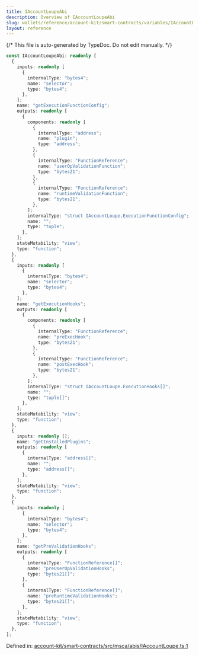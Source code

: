 ```yaml
---
title: IAccountLoupeAbi
description: Overview of IAccountLoupeAbi
slug: wallets/reference/account-kit/smart-contracts/variables/IAccountLoupeAbi
layout: reference
---
```


{/* This file is auto-generated by TypeDoc. Do not edit manually. */}

```ts
const IAccountLoupeAbi: readonly [
  {
    inputs: readonly [
      {
        internalType: "bytes4";
        name: "selector";
        type: "bytes4";
      },
    ];
    name: "getExecutionFunctionConfig";
    outputs: readonly [
      {
        components: readonly [
          {
            internalType: "address";
            name: "plugin";
            type: "address";
          },
          {
            internalType: "FunctionReference";
            name: "userOpValidationFunction";
            type: "bytes21";
          },
          {
            internalType: "FunctionReference";
            name: "runtimeValidationFunction";
            type: "bytes21";
          },
        ];
        internalType: "struct IAccountLoupe.ExecutionFunctionConfig";
        name: "";
        type: "tuple";
      },
    ];
    stateMutability: "view";
    type: "function";
  },
  {
    inputs: readonly [
      {
        internalType: "bytes4";
        name: "selector";
        type: "bytes4";
      },
    ];
    name: "getExecutionHooks";
    outputs: readonly [
      {
        components: readonly [
          {
            internalType: "FunctionReference";
            name: "preExecHook";
            type: "bytes21";
          },
          {
            internalType: "FunctionReference";
            name: "postExecHook";
            type: "bytes21";
          },
        ];
        internalType: "struct IAccountLoupe.ExecutionHooks[]";
        name: "";
        type: "tuple[]";
      },
    ];
    stateMutability: "view";
    type: "function";
  },
  {
    inputs: readonly [];
    name: "getInstalledPlugins";
    outputs: readonly [
      {
        internalType: "address[]";
        name: "";
        type: "address[]";
      },
    ];
    stateMutability: "view";
    type: "function";
  },
  {
    inputs: readonly [
      {
        internalType: "bytes4";
        name: "selector";
        type: "bytes4";
      },
    ];
    name: "getPreValidationHooks";
    outputs: readonly [
      {
        internalType: "FunctionReference[]";
        name: "preUserOpValidationHooks";
        type: "bytes21[]";
      },
      {
        internalType: "FunctionReference[]";
        name: "preRuntimeValidationHooks";
        type: "bytes21[]";
      },
    ];
    stateMutability: "view";
    type: "function";
  },
];
```

Defined in: [account-kit/smart-contracts/src/msca/abis/IAccountLoupe.ts:1](https://github.com/alchemyplatform/aa-sdk/blob/dc58c113ff1eeb06d4b3f76c505cbbaad47db8fc/account-kit/smart-contracts/src/msca/abis/IAccountLoupe.ts#L1)
